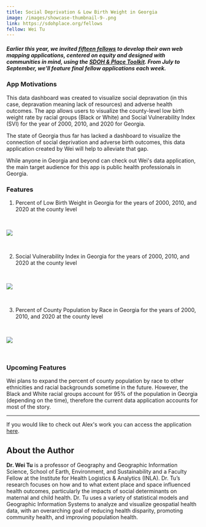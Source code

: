 ```yaml
---
title: Social Deprivation & Low Birth Weight in Georgia
image: /images/showcase-thumbnail-9-.png
link: https://sdohplace.org/fellows
fellow: Wei Tu
---
```

##### *Earlier this year, we invited [fifteen fellows](https://sdohplace.org/fellows) to develop their own web mapping applications, centered on equity and designed with communities in mind, using the [SDOH & Place Toolkit](https://toolkit.sdohplace.org/). From July to September, we'll feature final fellow applications each week.*

### **App Motivations**

This data dashboard was created to visualize social depravation (in this case, depravation meaning lack of resources) and adverse health outcomes. The app allows users to visualize the county-level low birth weight rate by racial groups (Black or White) and Social Vulnerability Index (SVI) for the year of 2000, 2010, and 2020 for Georgia. 

The state of Georgia thus far has lacked a dashboard to visualize the connection of social deprivation and adverse birth outcomes, this data application created by Wei will help to alleviate that gap.

While anyone in Georgia and beyond can check out Wei's data application, the main target audience for this app is public health professionals in Georgia.

### **Features**

1. Percent of Low Birth Weight in Georgia for the years of 2000, 2010, and 2020 at the county level 

<br/>

![](/images/screenshot3-wei-tu.png)

<br/>

2. Social Vulnerability Index in Georgia for the years of 2000, 2010, and 2020 at the county level 

<br/>

![](/images/screenshot2-wei-tu.png)

<br/>

3. Percent of County Population by Race in Georgia for the years of 2000, 2010, and 2020 at the county level

<br/>

![](/images/screenshot1-wei-tu.png)

<br/>

### **Upcoming Features**

Wei plans to expand the percent of county population by race to other ethnicities and racial backgrounds sometime in the future. However, the Black and White racial groups account for 95% of the population in Georgia (depending on the time), therefore the current data application accounts for most of the story. 

- - -

If you would like to check out Alex's work you can access the application [here](https://alexandermichels.github.io/SDOH2024ShinyApp/).

## About the Author

**Dr. Wei Tu** is a professor of Geography and Geographic Information Science, School of Earth, Environment, and Sustainability and a Faculty Fellow at the Institute for Health Logistics & Analytics (INLA). Dr. Tu’s research focuses on how and to what extent place and space influenced health outcomes, particularly the impacts of social determinants on maternal and child health. Dr. Tu uses a variety of statistical models and Geographic Information Systems to analyze and visualize geospatial health data, with an overarching goal of reducing health disparity, promoting community health, and improving population health.
